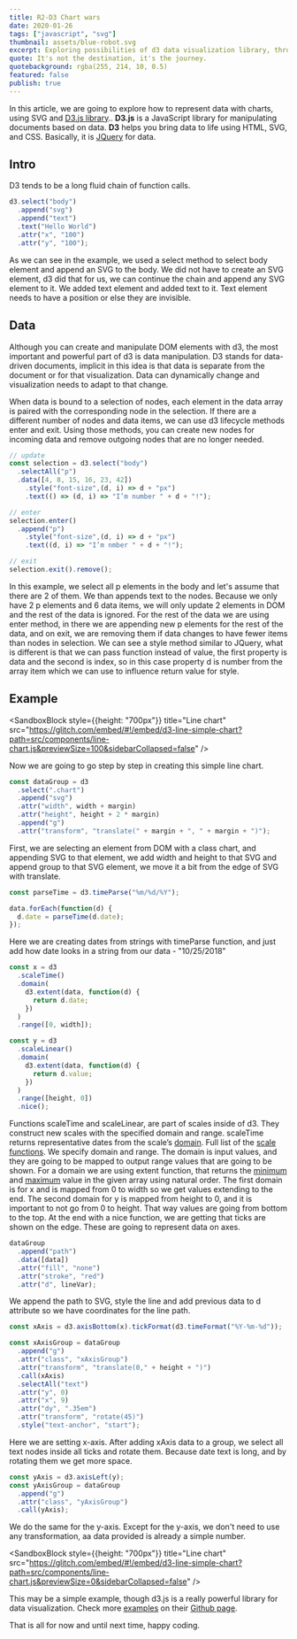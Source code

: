 ```yaml
---
title: R2-D3 Chart wars
date: 2020-01-26
tags: ["javascript", "svg"]
thumbnail: assets/blue-robot.svg
excerpt: Exploring possibilities of d3 data visualization library, through the code of simple line chart.
quote: It's not the destination, it's the journey.
quotebackground: rgba(255, 214, 10, 0.5)
featured: false
publish: true
---
```


In this article, we are going to explore how to represent data with charts, using SVG and [D3.js library](https://d3js.org/).. **D3.js** is a JavaScript library for manipulating documents based on data. **D3** helps you bring data to life using HTML, SVG, and CSS. Basically, it is [JQuery](https://jquery.com/) for data.

## Intro

D3 tends to be a long fluid chain of function calls.

```javascript
d3.select("body")
  .append("svg")
  .append("text")
  .text("Hello World")
  .attr("x", "100")
  .attr("y", "100");
```

As we can see in the example, we used a select method to select body element and append an SVG to the body. We did not have to create an SVG element, d3 did that for us, we can continue the chain and append any SVG element to it. We added text element and added text to it. Text element needs to have a position or else they are invisible.

## Data

Although you can create and manipulate DOM elements with d3, the most important and powerful part of d3 is data manipulation. D3 stands for data-driven documents, implicit in this idea is that data is separate from the document or for that visualization. Data can dynamically change and visualization needs to adapt to that change. 

When data is bound to a selection of nodes, each element in the data array is paired with the corresponding node in the selection. If there are a different number of nodes and data items, we can use d3 lifecycle methods enter and exit.  Using those methods, you can create new nodes for incoming data and remove outgoing nodes that are no longer needed.

```javascript
// update
const selection = d3.select("body")
  .selectAll("p")
  .data([4, 8, 15, 16, 23, 42])
    .style("font-size",(d, i) => d + "px")
    .text(() => (d, i) => "I’m number " + d + "!");

// enter
selection.enter()
  .append("p")
    .style("font-size",(d, i) => d + "px")
    .text((d, i) => "I’m nmber " + d + "!");

// exit
selection.exit().remove();
```

In this example, we select all p elements in the body and let's assume that there are 2 of them. We than appends text to the nodes. Because we only have 2 p elements and 6 data items, we will only update 2 elements in DOM and the rest of the data is ignored. For the rest of the data we are using enter method, in there we are appending new p elements for the rest of the data, and on exit, we are removing them if data changes to have fewer items than nodes in selection. We can see a style method similar to JQuery, what is different is that we can pass function instead of value, the first property is data and the second is index, so in this case property d is number from the array item which we can use to influence return value for style.

## Example

<SandboxBlock style={{height: "700px"}} title="Line chart" src="https://glitch.com/embed/#!/embed/d3-line-simple-chart?path=src/components/line-chart.js&previewSize=100&sidebarCollapsed=false" />

Now we are going to go step by step in creating this simple line chart.

```javascript
const dataGroup = d3
  .select(".chart")
  .append("svg")
  .attr("width", width + margin)
  .attr("height", height + 2 * margin)
  .append("g")
  .attr("transform", "translate(" + margin + ", " + margin + ")");
```

First, we are selecting an element from DOM with a class chart, and appending SVG to that element, we add width and height to that SVG and append group to that SVG element, we move it a bit from the edge of SVG with translate.

```javascript
const parseTime = d3.timeParse("%m/%d/%Y");

data.forEach(function(d) {
  d.date = parseTime(d.date);
});
```

Here we are creating dates from strings with timeParse function, and just add how date looks in a string from our data - "10/25/2018"

```javascript
const x = d3
  .scaleTime()
  .domain(
    d3.extent(data, function(d) {
      return d.date;
    })
  )
  .range([0, width]);

const y = d3
  .scaleLinear()
  .domain(
    d3.extent(data, function(d) {
      return d.value;
    })
  )
  .range([height, 0])
  .nice();
```

Functions scaleTime and scaleLinear, are part of scales inside of d3. They construct new scales with the specified domain and range. scaleTime returns representative dates from the scale’s [domain](https://github.com/d3/d3-scale/blob/v2.2.2/README.md#time_domain). Full list of the [scale functions](https://github.com/d3/d3/blob/master/API.md). We specify domain and range. The domain is input values, and they are going to be mapped to output range values that are going to be shown. For a domain we are using extent function, that returns the [minimum](https://github.com/d3/d3-array/blob/v1.2.4/README.md#min) and [maximum](https://github.com/d3/d3-array/blob/v1.2.4/README.md#max) value in the given array using natural order. The first domain is for x and is mapped from 0 to width so we get values extending to the end. The second domain for y is mapped from height to 0, and it is important to not go from 0 to height. That way values are going from bottom to the top. At the end with a nice function, we are getting that ticks are shown on the edge. These are going to represent data on axes.

```javascript
dataGroup
  .append("path")
  .data([data])
  .attr("fill", "none")
  .attr("stroke", "red")
  .attr("d", lineVar);
```

We append the path to SVG, style the line and add previous data to d attribute so we have coordinates for the line path.

```javascript
const xAxis = d3.axisBottom(x).tickFormat(d3.timeFormat("%Y-%m-%d"));

const xAxisGroup = dataGroup
  .append("g")
  .attr("class", "xAxisGroup")
  .attr("transform", "translate(0," + height + ")")
  .call(xAxis)
  .selectAll("text")
  .attr("y", 0)
  .attr("x", 9)
  .attr("dy", ".35em")
  .attr("transform", "rotate(45)")
  .style("text-anchor", "start");
```

Here we are setting x-axis.  After adding xAxis data to a group, we select all text nodes inside all ticks and rotate them. Because date text is long, and by rotating them we get more space.

```javascript
const yAxis = d3.axisLeft(y);
const yAxisGroup = dataGroup
  .append("g")
  .attr("class", "yAxisGroup")
  .call(yAxis);
```

We do the same for the y-axis. Except for the y-axis, we don't need to use any transformation, aa data provided is already a simple number.

<SandboxBlock style={{height: "700px"}} title="Line chart" src="https://glitch.com/embed/#!/embed/d3-line-simple-chart?path=src/components/line-chart.js&previewSize=0&sidebarCollapsed=false" />

This may be a simple example, though d3.js is a really powerful library for data visualization. Check more [examples](https://github.com/d3/d3/wiki/Gallery) on their [Github page](https://github.com/d3/d3).

That is all for now and until next time, happy coding.